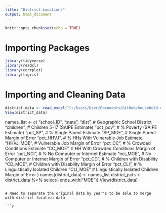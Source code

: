 ```yaml
---
title: "District-Locations"
output: html_document
---
```


```r
knitr::opts_chunk$set(echo = TRUE)

```

# Importing Packages

```r
library(tidyverse)
library(readxl)
library(corrplot)
library(tigris)
```

# Importing and Cleaning Data

```r
district_data <- read_excel("C:/Users/User/Documents/GitHub/household-conditions/data/NHGIS_District_data.xslx")
View(district_data)
```
names_list <- c(
    "school_ID", 
    "state", 
    "dist",  # Geographic School District 
    "children", # Children 5-17 (SAIPE Estimate)
    "pct_pov", # % Poverty (SAIPE Estimate)
    "pct_SP", # % Single Parent Estimate
    "SP_MOE", # Single Parent Margin of Error
    "pct_HHVJ", # % HHs With Vulnerable Job Estimate
    "HHVJ_MOE", # Vulnerable Job Margin of Error
    "pct_CC", # % Crowded Conditions Estimate
    "CC_MOE", # HH With Crowded Conditions Margin of Error
    "pct_NCI", # % No Computer or Internet Estimate
    "nci_MOE", # No Computer or Internet Margin of Error
    "pct_CD", # % Children with Disability
    "CD_MOE", # Children with Disability Margin of Error
    "pct_CLI", # % Linguistically Isolated Children
    "CLI_MOE" # Linguistically Isolated Children Margin of Error
)
names(district_data) <- names_list
district_pcts <- district_data %>%
    select(-ends_with("MOE")) 
View(district_data)

```

# Need to separate the original data by year's to be able to merge with district location data

```r




```


